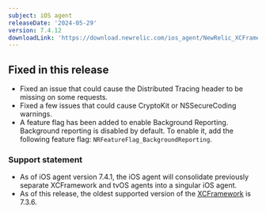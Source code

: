 ```yaml
---
subject: iOS agent
releaseDate: '2024-05-29'
version: 7.4.12
downloadLink: 'https://download.newrelic.com/ios_agent/NewRelic_XCFramework_Agent_7.4.12.zip'
---
```


## Fixed in this release

* Fixed an issue that could cause the Distributed Tracing header to be missing on some requests.
* Fixed a few issues that could cause CryptoKit or NSSecureCoding warnings.
* A feature flag has been added to enable Background Reporting. Background reporting is disabled by default. To enable it, add the following feature flag: `NRFeatureFlag_BackgroundReporting`. 

### Support statement

* As of iOS agent version 7.4.1, the iOS agent will consolidate previously separate XCFramework and tvOS agents into a singular iOS agent. 
* As of this release, the oldest supported version of the [XCFramework](/docs/release-notes/mobile-release-notes/ios-release-notes/xcframework-agent-736) is 7.3.6.
